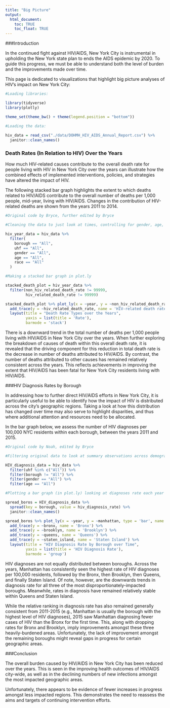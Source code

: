 ```yaml
---
title: "Big Picture"
output: 
  html_document:
    toc: TRUE
    toc_float: TRUE
---
```


###Introduction

In the continued fight against HIV/AIDS, New York City is instrumental in upholding the New York state plan to ends the AIDS epidemic by 2020. To guide this progress, we must be able to understand both the level of burden and the improvements made over time.

This page is dedicated to visualizations that highlight big picture analyses  of HIV's impact on New York City:

```r
#Loading libraries:

library(tidyverse)
library(plotly)

theme_set(theme_bw() + theme(legend.position = "bottom"))

#Loading the data:
  
hiv_data = read_csv("./data/DOHMH_HIV_AIDS_Annual_Report.csv") %>% 
  janitor::clean_names()
```

### Death Rates (In Relation to HIV) Over the Years

How much HIV-related causes contribute to the overall death rate for people living with HIV in New York City over the years can illustrate how the combined effects of implemented interventions, policies, and strategies have altered the impact of HIV.

The following stacked bar graph highlights the extent to which deaths related to HIV/AIDS contribute to the overall number of deaths per 1,000 people, mid-year, living with HIV/AIDS. Changes in the contribution of HIV-related deaths are shown from the years 2011 to 2014.

```r
#Original code by Bryce, further edited by Bryce

#Cleaning the data to just look at times, controlling for gender, age, race, borough, and UHF:

hiv_year_data = hiv_data %>% 
  filter(
    borough == "All",
    uhf == "All",
    gender == "All",
    age == "All",
    race == "All"
  )

#Making a stacked bar graph in plot.ly

stacked_death_plot = hiv_year_data %>% 
  filter(non_hiv_related_death_rate != 99999,
         hiv_related_death_rate != 99999) 

stacked_death_plot %>% plot_ly(x = ~year, y = ~non_hiv_related_death_rate, type = 'bar', name = 'Non HIV-related death rate') %>%
  add_trace(y = ~hiv_related_death_rate, name = 'HIV-related death rate') %>%
  layout(title = "Death Rate Types over the Years", 
         yaxis = list(title = 'Rate'), 
         barmode = 'stack')
```

There is a downward trend in the total number of deaths per 1,000 people living with HIV/AIDS in New York City over the years. When further exploring the breakdown of causes of death within this overall death rate, it is revealed that the driving component for this reduction in total death rate is the decrease in number of deaths attributed to HIV/AIDS. By contrast, the number of deaths attributed to other causes has remained relatively consistent across the years. This reflects achievements in improving the extent that HIV/AIDS has been fatal for New York City residents living with HIV/AIDS. 

###HIV Diagnosis Rates by Borough

In addressing how to further direct HIV/AIDS efforts in New York City, it is particularly useful to be able to identify how the impact of HIV is distributed across the city's geographic regions. Taking a look at how this distribution has changed over time may also serve to highlight disparities, and thus where additional attention and resources need to be allocated.   

In the bar graph below, we assess the number of HIV diagnoses per 100,000 NYC residents within each borough, between the years 2011 and 2015.

```r
#Original code by Noah, edited by Bryce

#Filtering original data to look at summary observations across demographic variables for each borough

HIV_diagnosis_data = hiv_data %>%
  filter(uhf %in% c("All")) %>%
  filter(borough != "All") %>%
  filter(gender == "All") %>%
  filter(age == "All")

#Plotting a bar graph (in plot.ly) looking at diagnoses rate each year for each borough

spread_boros = HIV_diagnosis_data %>% 
  spread(key = borough, value = hiv_diagnosis_rate) %>% 
  janitor::clean_names()

spread_boros %>% plot_ly(x = ~year, y = ~manhattan, type = 'bar', name = 'Manhattan') %>%
  add_trace(y = ~bronx, name = 'Bronx') %>%
  add_trace(y = ~brooklyn, name = 'Brooklyn') %>%
  add_trace(y = ~queens, name = 'Queens') %>%
  add_trace(y = ~staten_island, name = 'Staten Island') %>%
  layout(title = "HIV Diagnosis Rate by Borough over Time",
         yaxis = list(title = 'HIV Diagnosis Rate'), 
         barmode = 'group')
```

HIV diagnoses are not equally distributed between boroughs. Across the years, Manhattan has consistently seen the highest rate of HIV diagnoses per 100,000 residents, followed by the Bronx, then Brooklyn, then Queens, and finally Staten Island. Of note, however, are the downwards trends in diagnosis rate for all three of the most disproportionately-impacted boroughs. Meanwhile, rates in diagnosis have remained relatively stable within Queens and Staten Island. 

While the relative ranking in diagnosis rate has also remained generally consistent from 2011-2015 (e.g., Manhattan is usually the borough with the highest level of HIV diagnoses), 2015 saw Manhattan diagnosing fewer cases of HIV than the Bronx for the first time. This, along with dropping rates for Bronx and Brooklyn, imply improvements amongst these three heavily-burdened areas. Unfortunately, the lack of improvement amongst the remaining boroughs might reveal gaps in progress for certain geographic areas.

###Conclusion

The overall burden caused by HIV/AIDS in New York City has been reduced over the years. This is seen in the improving health outcomes of HIV/AIDS city-wide, as well as in the declining numbers of new infections amongst the most impacted geographic areas. 

Unfortunately, there appears to be evidence of fewer increases in progress amongst less impacted regions. This demonstrates the need to reassess the aims and targets of continuing intervention efforts. 